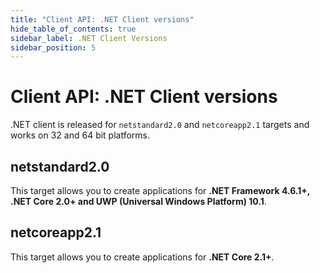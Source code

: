 ```yaml
---
title: "Client API: .NET Client versions"
hide_table_of_contents: true
sidebar_label: .NET Client Versions
sidebar_position: 5
---
```





# Client API: .NET Client versions
<LanguageSwitcher supportedLanguages={supportedLanguages} />
<LanguageContent language="csharp">


.NET client is released for `netstandard2.0` and `netcoreapp2.1` targets and works on 32 and 64 bit platforms.

## netstandard2.0

This target allows you to create applications for **.NET Framework 4.6.1+, .NET Core 2.0+ and UWP (Universal Windows Platform) 10.1**.

## netcoreapp2.1

This target allows you to create applications for **.NET Core 2.1+**.


</LanguageContent>

<!---
- [Backward Compatibility](../client-api/faq/backward-compatibility)
- [What is a Public API](../client-api/what-is-a-public-api)

-->
